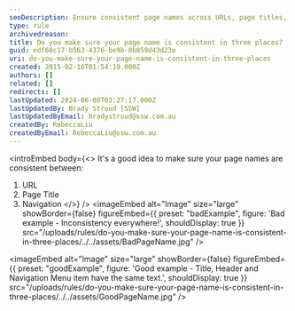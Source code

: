 ```yaml
---
seoDescription: Ensure consistent page names across URLs, page titles, and navigation menus to optimize user experience and search engine rankings.
type: rule
archivedreason:
title: Do you make sure your page name is consistent in three places?
guid: edf68c17-b563-4376-be9b-8b859d43d23e
uri: do-you-make-sure-your-page-name-is-consistent-in-three-places
created: 2015-02-16T01:54:19.000Z
authors: []
related: []
redirects: []
lastUpdated: 2024-06-08T03:27:17.000Z
lastUpdatedBy: Brady Stroud [SSW]
lastUpdatedByEmail: bradystroud@ssw.com.au
createdBy: RebeccaLiu
createdByEmail: RebeccaLiu@ssw.com.au
---
```


<introEmbed
  body={<>
It's a good idea to make sure your page names are consistent between:

1. URL
2. Page Title
3. Navigation
  </>}
/>
<imageEmbed
  alt="Image"
  size="large"
  showBorder={false}
  figureEmbed={{
    preset: "badExample",
    figure: 'Bad example - Inconsistency everywhere!',
    shouldDisplay: true
  }}
  src="/uploads/rules/do-you-make-sure-your-page-name-is-consistent-in-three-places/../../assets/BadPageName.jpg"
/>

<imageEmbed
  alt="Image"
  size="large"
  showBorder={false}
  figureEmbed={{
    preset: "goodExample",
    figure: 'Good example - Title, Header and Navigation Menu item have the same text.',
    shouldDisplay: true
  }}
  src="/uploads/rules/do-you-make-sure-your-page-name-is-consistent-in-three-places/../../assets/GoodPageName.jpg"
/>
